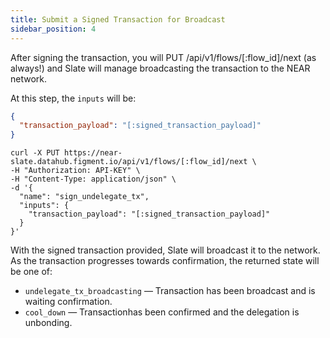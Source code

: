 ```yaml
---
title: Submit a Signed Transaction for Broadcast
sidebar_position: 4
---
```


After signing the transaction, you will PUT /api/v1/flows/[:flow_id]/next (as always!) and Slate will manage broadcasting the transaction to the NEAR network.

At this step, the `inputs` will be:

```json
{
  "transaction_payload": "[:signed_transaction_payload]"
}
```

```text
curl -X PUT https://near-slate.datahub.figment.io/api/v1/flows/[:flow_id]/next \
-H "Authorization: API-KEY" \
-H "Content-Type: application/json" \
-d '{
  "name": "sign_undelegate_tx",
  "inputs": {
    "transaction_payload": "[:signed_transaction_payload]"
  }
}'
```

With the signed transaction provided, Slate will broadcast it to the network. As the transaction progresses towards confirmation, the returned state will be one of:

- `undelegate_tx_broadcasting` — Transaction has been broadcast and is waiting confirmation.
- `cool_down` — Transactionhas been confirmed and the delegation is unbonding.
